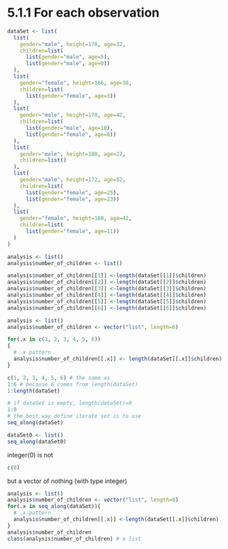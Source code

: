 # 5.1.1 For each observation

```r
dataSet <- list(
  list(
    gender="male", height=178, age=32,
    children=list(
      list(gender="male", age=5),
      list(gender="male", age=0))
  ),
  list(
    gender="female", height=166, age=30,
    children=list(
      list(gender="female", age=3))
  ),
  list(
    gender="male", height=170, age=42,
    children=list(
      list(gender="male", age=10),
      list(gender="female", age=8))
  ),
  list(
    gender="male", height=188, age=22,
    children=list()
  ),  
  list(
    gender="male", height=172, age=52,
    children=list(
      list(gender="female", age=25),
      list(gender="female", age=23))
  ),
  list(
    gender="female", height=160, age=42,
    children=list(
      list(gender="female", age=11))
  )
)
```


```r
analysis <- list()
analysis$number_of_children <- list()

analysis$number_of_children[[1]] <-length(dataSet[[1]]$children)
analysis$number_of_children[[2]] <-length(dataSet[[2]]$children)
analysis$number_of_children[[3]] <-length(dataSet[[3]]$children)
analysis$number_of_children[[4]] <-length(dataSet[[4]]$children)
analysis$number_of_children[[5]] <-length(dataSet[[5]]$children)
analysis$number_of_children[[6]] <-length(dataSet[[6]]$children)
```


```r
analysis <- list()
analysis$number_of_children <- vector("list", length=6)

for(.x in c(1, 2, 3, 4, 5, 6))
{
  # .x pattern
  analysis$number_of_children[[.x]] <- length(dataSet[[.x]]$children)
}


```

```r
c(1, 2, 3, 4, 5, 6) # the same as
1:6 # because 6 comes from length(dataSet)
1:length(dataSet) 
```

```r
# if dataSet is empty, length(dataSet)=0
1:0
# the best way define iterate set is to use
seq_along(dataSet)

dataSet0 <- list()
seq_along(dataSet0)
```

integer(0) is not 
```r
c(0)
```
but a vector of nothing (with type integer)


```r
analysis <- list()
analysis$number_of_children <- vector("list", length=6)
for(.x in seq_along(dataSet)){
  # .x-pattern
  analysis$number_of_children[[.x]] <-length(dataSet[[.x]]$children)
}
analysis$number_of_children
class(analysis$number_of_children) # a list
```




